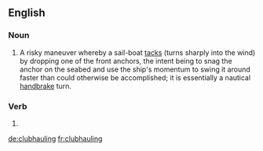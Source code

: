 ==English==

===Noun===
{{en-noun}}

# {{context|nautical|lang=en}} A risky maneuver whereby a sail-boat [[tacks]] (turns sharply into the wind) by dropping one of the front anchors, the intent being to snag the anchor on the seabed and use the ship's momentum to swing it around faster than could otherwise be accomplished; it is essentially a nautical [[handbrake]] turn.

===Verb===
{{head|en|present participle}}

# {{present participle of|clubhaul|lang=en}}

[[de:clubhauling]]
[[fr:clubhauling]]